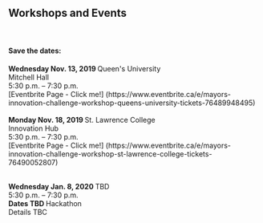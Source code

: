 
<h2> Workshops and Events </h2>
<br />
<h4>Save the dates:</h4>

<Card body outline color="info">
<CardTitle><strong> Wednesday Nov. 13, 2019 </strong></CardTitle>

<CardText>
Queen's University <br/>
Mitchell Hall  <br/>
5:30 p.m. – 7:30 p.m.<br/>
 [Eventbrite Page - Click me!] (https://www.eventbrite.ca/e/mayors-innovation-challenge-workshop-queens-university-tickets-76489948495)<br/>
</CardText></Card> 

<br />
<Card body outline color="info">
<CardTitle><strong> Monday Nov. 18, 2019 </strong></CardTitle>

<CardText>
 St. Lawrence College <br/>
Innovation Hub <br />
5:30 p.m. – 7:30 p.m.<br/>
 [Eventbrite Page - Click me!] (https://www.eventbrite.ca/e/mayors-innovation-challenge-workshop-st-lawrence-college-tickets-76490052807)<br/>

</CardText></Card>

<br />

<Card body outline color="info">
<CardTitle><strong> Wednesday Jan. 8, 2020 </strong></CardTitle>

<CardText>
TBD  <br/>
5:30 p.m. – 7:30 p.m.
</CardText></Card>

<br />

<Card body outline color="info">
<CardTitle><strong> Dates TBD </strong></CardTitle>

<CardText>
Hackathon <br/>
Details TBC
</CardText></Card>
 

